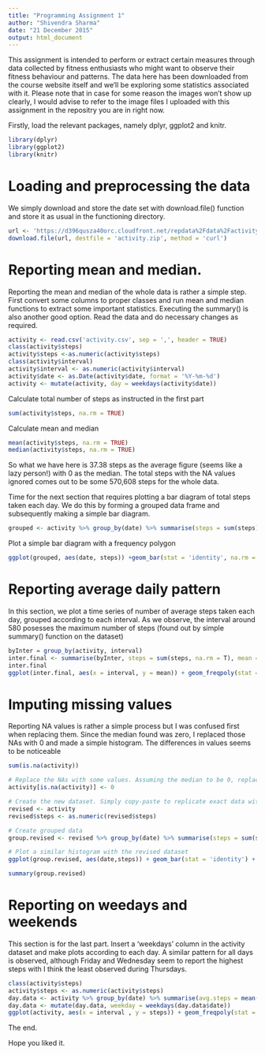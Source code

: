 ```yaml
---
title: "Programming Assignment 1"
author: "Shivendra Sharma"
date: "21 December 2015"
output: html_document
---
```

This assignment is intended to perform or extract certain measures through data collected by fitness enthusiasts who might want to observe their fitness behaviour and patterns.  The data here has been downloaded from the course website itself and we'll be exploring some statistics associated with it. Please note that in case for some reason the images won't show up clearly, I would advise to refer to the image files I uploaded with this assignment in the repositry you are in right now.

Firstly, load the relevant packages, namely dplyr, ggplot2 and knitr.

```r
library(dplyr)
library(ggplot2)
library(knitr)
```

# Loading and preprocessing the data
We simply download and store the date set with download.file() function and store it as usual in the functioning directory.
```r
url <- 'https://d396qusza40orc.cloudfront.net/repdata%2Fdata%2Factivity.zip'
download.file(url, destfile = 'activity.zip', method = 'curl')
```

# Reporting mean and median.

Reporting the mean and median of the whole data is rather a simple step. First convert some columns to proper classes and run mean and median functions to extract some important statistics. Executing the summary() is also another good option. Read the data and do necessary changes as required.
```r
activity <- read.csv('activity.csv', sep = ',', header = TRUE)
class(activity$steps)
activity$steps <-as.numeric(activity$steps)
class(activity$interval)
activity$interval <- as.numeric(activity$interval)
activity$date <- as.Date(activity$date, format = '%Y-%m-%d')
activity <- mutate(activity, day = weekdays(activity$date))
```

Calculate total number of steps as instructed in the first part
```r
sum(activity$steps, na.rm = TRUE)
```

Calculate mean and median

```r
mean(activity$steps, na.rm = TRUE)
median(activity$steps, na.rm = TRUE)
```

So what we have here is 37.38 steps as the average figure (seems like a lazy person!) with 0 as the median. The total steps with the NA values ignored comes out to be some 570,608 steps for the whole data.

Time for the next section that requires plotting a bar diagram of total steps taken each day. We do this by forming a grouped data frame and subsequently making a simple bar diagram.
```r
grouped <- activity %>% group_by(date) %>% summarise(steps = sum(steps), na.rm = TRUE)
```

Plot a simple bar diagram with a frequency polygon
```r
ggplot(grouped, aes(date, steps)) +geom_bar(stat = 'identity', na.rm = TRUE) + geom_freqpoly(stat = 'identity', colour = 'red')
```

# Reporting average daily pattern

In this section, we plot a time series of number of average steps taken each day, grouped according to each interval. As we observe, the interval around 580 posesses the maximum number of steps (found out by simple summary() function on the dataset)

```r
byInter = group_by(activity, interval)
inter.final <- summarise(byInter, steps = sum(steps, na.rm = T), mean = mean(steps, na.rm = T), median = median(steps, na.rm = T))
inter.final
ggplot(inter.final, aes(x = interval, y = mean)) + geom_freqpoly(stat = 'identity', colour = 'red') + labs(x = 'Interval', y = 'Avg. steps')
```

# Imputing missing values

Reporting NA values is rather a simple process but I was confused first when replacing them. Since the median found was zero, I replaced those NAs with 0 and made a simple histogram. The differences in values seems to be noticeable

```r
sum(is.na(activity))

# Replace the NAs with some values. Assuming the median to be 0, replace the NAs with zero
activity[is.na(activity)] <- 0

# Create the new dataset. Simply copy-paste to replicate exact data with NAs filled up
revised <- activity
revised$steps <- as.numeric(revised$steps)

# Create grouped data
group.revised <- revised %>% group_by(date) %>% summarise(steps = sum(steps))

# Plot a similar histogram with the revised dataset
ggplot(group.revised, aes(date,steps)) + geom_bar(stat = 'identity') + geom_freqpoly(stat = 'identity')

summary(group.revised)
```

# Reporting on weedays and weekends

This section is for the last part. Insert a 'weekdays' column in the activity dataset and make plots according to each day. A similar pattern for all days is observed, although Friday and Wednesday seem to report the highest steps with I think the least observed during Thursdays.
```r
class(activity$steps)
activity$steps <- as.numeric(activity$steps)
day.data <- activity %>% group_by(date) %>% summarise(avg.steps = mean(steps))
day.data <- mutate(day.data, weekday = weekdays(day.data$date))
ggplot(activity, aes(x = interval , y = steps)) + geom_freqpoly(stat = 'identity', colour = 'red') + facet_grid(.~day)
```

The end.

Hope you liked it.